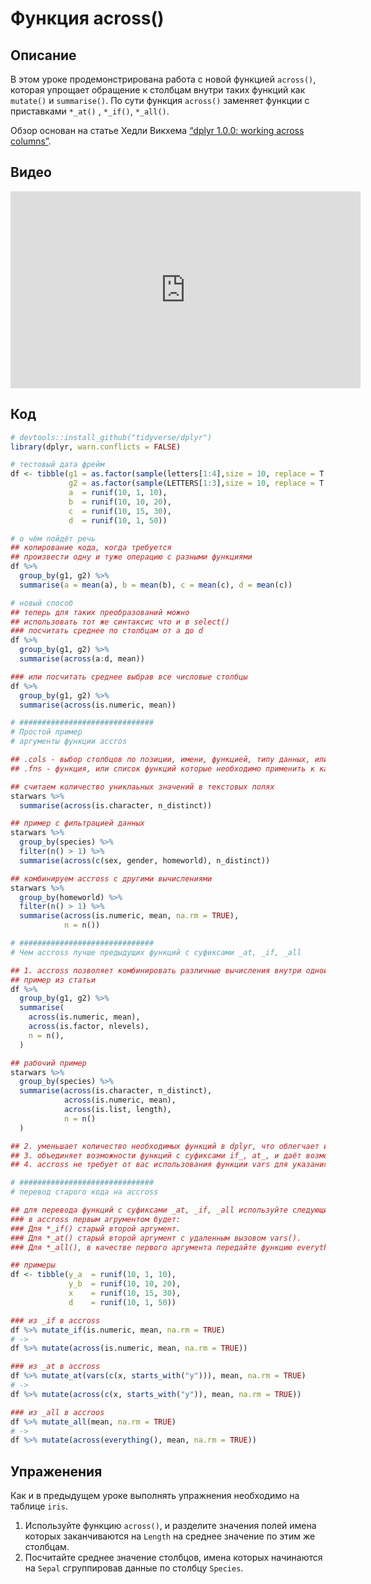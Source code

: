 # Функция across()

## Описание
В этом уроке продемонстрирована работа с новой функцией `across()`, которая упрощает обращение к столбцам внутри таких функций как `mutate()` и `summarise()`. По сути функция `across()` заменяет функции с приставками `*_at()` , `*_if()`, `*_all()`.

Обзор основан на статье Хедли Викхема ["dplyr 1.0.0: working across columns"](https://www.tidyverse.org/blog/2020/04/dplyr-1-0-0-colwise/).

## Видео
<iframe width="560" height="315" src="https://www.youtube.com/embed/J5tZpx_JxWk" title="YouTube video player" frameborder="0" allow="accelerometer; autoplay; clipboard-write; encrypted-media; gyroscope; picture-in-picture" allowfullscreen></iframe>

## Код
```r
# devtools::install_github("tidyverse/dplyr")
library(dplyr, warn.conflicts = FALSE)

# тестовый дата фрейм
df <- tibble(g1 = as.factor(sample(letters[1:4],size = 10, replace = T )),
             g2 = as.factor(sample(LETTERS[1:3],size = 10, replace = T )),
             a  = runif(10, 1, 10),
             b  = runif(10, 10, 20),
             c  = runif(10, 15, 30),
             d  = runif(10, 1, 50))

# о чём пойдёт речь
## копирование кода, когда требуется 
## произвести одну и туже операцию с разными функциями
df %>% 
  group_by(g1, g2) %>% 
  summarise(a = mean(a), b = mean(b), c = mean(c), d = mean(c))

# новый способ
## теперь для таких преобразований можно
## использовать тот же синтаксис что и в select()
### посчитать среднее по столбцам от a до d
df %>% 
  group_by(g1, g2) %>% 
  summarise(across(a:d, mean))

### или посчитать среднее выбрав все числовые столбцы 
df %>% 
  group_by(g1, g2) %>% 
  summarise(across(is.numeric, mean))

# ##############################
# Простой пример
# аргументы функции accros

## .cols - выбор столбцов по позиции, имени, функцией, типу данных, или комбинируя любые перечисленные способы
## .fns - функция, или список функций которые необходимо применить к каждому столбцу

## считаем количество униклаьных значений в текстовых полях
starwars %>% 
  summarise(across(is.character, n_distinct))

## пример с фильтрацией данных
starwars %>% 
  group_by(species) %>% 
  filter(n() > 1) %>% 
  summarise(across(c(sex, gender, homeworld), n_distinct))

## комбинируем accross с другими вычислениями
starwars %>% 
  group_by(homeworld) %>% 
  filter(n() > 1) %>% 
  summarise(across(is.numeric, mean, na.rm = TRUE), 
            n = n())

# ##############################
# Чем accross лучше предыдущих функций с суфиксами _at, _if, _all

## 1. accross позволяет комбинировать различные вычисления внутри одной summarise 
## пример из статьи
df %>%
  group_by(g1, g2) %>% 
  summarise(
    across(is.numeric, mean), 
    across(is.factor, nlevels),
    n = n(), 
  )

## рабочий пример
starwars %>% 
  group_by(species) %>% 
  summarise(across(is.character, n_distinct), 
            across(is.numeric, mean), 
            across(is.list, length), 
            n = n()
  )

## 2. уменьшает количество необходимых функций в dplyr, что облегчает их запоминание
## 3. объединяет возможности функций с суфиксами if_, at_, и даёт возможность объединять их возможности
## 4. accross не требует от вас использования функции vars для указания нужных столбцлв, как это было раньше

# ##############################
# перевод старого кода на accross

## для перевода функций с суфиксами _at, _if, _all используйте следующие правила
### в accross первым агрументом будет:
### Для *_if() старый второй аргумент.
### Для *_at() старый второй аргумент с удаленным вызовом vars().
### Для *_all(), в качестве первого аргумента передайте функцию everything()

## примеры
df <- tibble(y_a  = runif(10, 1, 10),
             y_b  = runif(10, 10, 20),
             x    = runif(10, 15, 30),
             d    = runif(10, 1, 50))

### из _if в accross
df %>% mutate_if(is.numeric, mean, na.rm = TRUE)
# ->
df %>% mutate(across(is.numeric, mean, na.rm = TRUE))

### из _at в accross
df %>% mutate_at(vars(c(x, starts_with("y"))), mean, na.rm = TRUE)
# ->
df %>% mutate(across(c(x, starts_with("y")), mean, na.rm = TRUE))

### из _all в accroos
df %>% mutate_all(mean, na.rm = TRUE)
# ->
df %>% mutate(across(everything(), mean, na.rm = TRUE))
```

## Упраженения
Как и в предыдущем уроке выполнять упражнения необходимо на таблице `iris`.

1. Используйте функцию `across()`, и разделите значения полей имена которых заканчиваются на `Length` на среднее значение по этим же столбцам.
2. Посчитайте среднее значение столбцов, имена которых начинаются на `Sepal` сгруппировав данные по столбцу `Species`.

